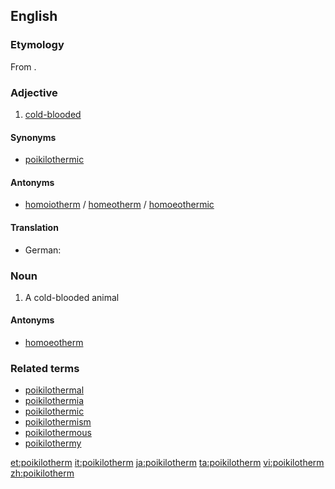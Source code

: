 ==English==

===Etymology===
From {{confix|poikilo|therm}}.

===Adjective===
{{en-adj}}

# [[cold-blooded]]

====Synonyms====
*[[poikilothermic]]

====Antonyms====
*[[homoiotherm]] / [[homeotherm]] / [[homoeothermic]]

====Translation====
{{trans-top|Ecology: animals with unconstant body temperature}}
*German: {{t+|de|poikilotherm}}
{{trans-mid}}
{{trans-bottom}}

===Noun===
{{en-noun}}

# A cold-blooded animal

====Antonyms====
*[[homoeotherm]]

===Related terms===
*[[poikilothermal]]
*[[poikilothermia]]
*[[poikilothermic]]
*[[poikilothermism]]
*[[poikilothermous]]
*[[poikilothermy]]

[[et:poikilotherm]]
[[it:poikilotherm]]
[[ja:poikilotherm]]
[[ta:poikilotherm]]
[[vi:poikilotherm]]
[[zh:poikilotherm]]